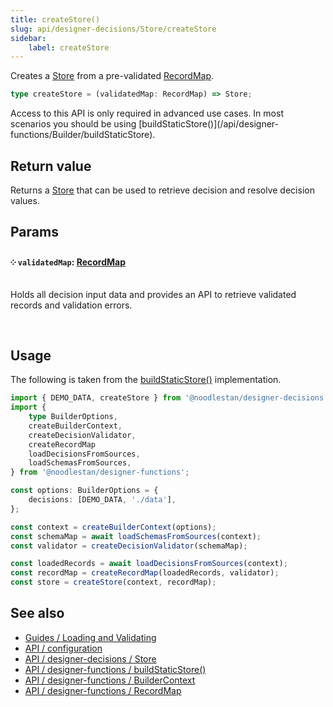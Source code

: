 ```yaml
---
title: createStore()
slug: api/designer-decisions/Store/createStore
sidebar:
    label: createStore
---
```



Creates a [Store](/api/designer-decisions/Store/Types/Store) from a pre-validated [RecordMap](/api/designer-decisions/Inputs/Types/RecordMap).

```ts
type createStore = (validatedMap: RecordMap) => Store;
```

<Aside type="tip" title="Advanced API">
    Access to this API is only required in advanced use cases. In most scenarios you should be using
    [buildStaticStore()](/api/designer-functions/Builder/buildStaticStore).
</Aside>

## Return value

Returns a [Store](/api/designer-decisions/Store/Types/Store) that can be used to retrieve decision and resolve decision values.

## Params

#### ༶ `validatedMap`: [RecordMap](/api/designer-decisions/Inputs/Types/RecordMap)

Holds all decision input data and provides an API to retrieve validated records and validation errors.

&nbsp;

## Usage

The following is taken from the [buildStaticStore()](/api/designer-functions/Builder/buildStaticStore) implementation.

```ts "createStore" collapse={1-14}
import { DEMO_DATA, createStore } from '@noodlestan/designer-decisions';
import {
    type BuilderOptions,
    createBuilderContext,
    createDecisionValidator,
    createRecordMap
    loadDecisionsFromSources,
    loadSchemasFromSources,
} from '@noodlestan/designer-functions';

const options: BuilderOptions = {
    decisions: [DEMO_DATA, './data'],
};

const context = createBuilderContext(options);
const schemaMap = await loadSchemasFromSources(context);
const validator = createDecisionValidator(schemaMap);

const loadedRecords = await loadDecisionsFromSources(context);
const recordMap = createRecordMap(loadedRecords, validator);
const store = createStore(context, recordMap);
```

## See also

-   [Guides / Loading and Validating](/guides/loading-and-validating-design-decisions/)
-   [API / configuration](/api/configuration)
-   [API / designer-decisions / Store](/api/designer-decisions/Store/Types/Store)
-   [API / designer-functions / buildStaticStore()](/api/designer-functions/Builder/buildStaticStore)
-   [API / designer-functions / BuilderContext](/api/designer-functions/Builder/Types/BuilderContext)
-   [API / designer-functions / RecordMap](/api/designer-decisions/Inputs/Types/RecordMap)
